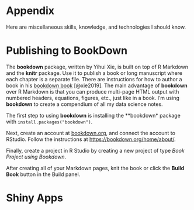 # Appendix {-}

Here are miscellaneous skills, knowledge, and technologies I should know.

# Publishing to BookDown {-}

The **bookdown** package, written by Yihui Xie, is built on top of R Markdown and the **knitr** package.  Use it to publish a book or long manuscript where each chapter is a separate file.  There are instructions for how to author a book in his [bookdown book](https://bookdown.org/yihui/bookdown/) [@xie2019].  The main advantage of **bookdown** over R Markdown is that you can produce multi-page HTML output with numbered headers, equations, figures, etc., just like in a book.  I'm using **bookdown** to create a compendium of all my data science notes.  

The first step to using **bookdown** is installing the **bookdown* package with `install.packages("bookdown")`.

Next, create an account at [bookdown.org](http://bookdown.org), and connect the account to RStudio.  Follow the instructions at [https://bookdown.org/home/about/](https://bookdown.org/home/about/).

Finally, create a project in R Studio by creating a new project of type *Book Project using Bookdown*.

After creating all of your Markdown pages, knit the book or click the **Build Book** button in the Build panel.


# Shiny Apps {-}

